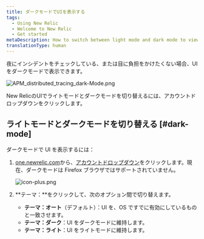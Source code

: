 ```yaml
---
title: ダークモードでUIを表示する
tags:
  - Using New Relic
  - Welcome to New Relic
  - Get started
metaDescription: How to switch between light mode and dark mode to view the New Relic UI.
translationType: human
---
```


夜にインシデントをチェックしている、または目に負担をかけたくない場合、UI をダークモードで表示できます。

![APM_distributed_tracing_dark-Mode.png](src/images/APM_distributed_tracing_dark-Mode.png 'APM_distributed_tracing_dark-Mode.png')

<figcaption>
  New
  RelicのUIでライトモードとダークモードを切り替えるには、アカウントドロップダウンをクリックします。
</figcaption>

## ライトモードとダークモードを切り替える [#dark-mode]

ダークモードで UI を表示するには：

1. [one.newrelic.com](https://one.newrelic.com)から、[アカウントドロップダウン](/docs/using-new-relic/welcome-new-relic/get-started/glossary#account-dropdown)をクリックします。現在、ダークモードは Firefox ブラウザではサポートされていません。

   ![icon-plus.png](src/images/account_dropdown_theme.png 'account_dropdown_theme.png')

2. **テーマ：**をクリックして、次のオプション間で切り替えます。

   - **テーマ：オート**（デフォルト）：UI を、OS ですでに有効にしているものと一致させます。
   - **テーマ：ダーク**：UI をダークモードに維持します。
   - **テーマ：ライト**：UI をライトモードに維持します。

